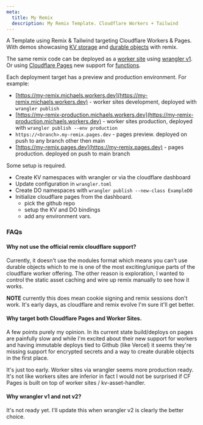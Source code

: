 ```yaml
---
meta:
  title: My Remix
  description: My Remix Template. Cloudflare Workers + Tailwind
---
```



A Template using Remix & Tailwind targeting Cloudflare Workers & Pages. With demos
showcasing [KV storage](/kv) and [durable objects](/do/the-one) with remix.

The same remix code can be deployed as a [worker site](https://developers.cloudflare.com/workers/platform/sites)
using [wrangler v1](https://github.com/cloudflare/wrangler). Or using [Cloudflare Pages](https://developers.cloudflare.com/pages/)
new support for [functions](https://developers.cloudflare.com/pages/platform/functions#advanced-mode).

Each deployment target has a preview and production environment. For example:

- [https://my-remix.michaels.workers.dev](https://my-remix.michaels.workers.dev) - worker sites development, deployed with `wrangler publish`
- [https://my-remix-production.michaels.workers.dev](https://my-remix-production.michaels.workers.dev) - worker sites production, deployed with `wrangler publish --env production`
- `https://<branch>.my-remix.pages.dev` - pages preview. deployed on push to any branch other then main
- [https://my-remix.pages.dev](https://my-remix.pages.dev) - pages production. deployed on push to main branch

Some setup is required.

- Create KV namespaces with wrangler or via the cloudflare dashboard
- Update configuration in `wrangler.toml`
- Create DO namespaces with `wrangler publish --new-class ExampleDO`
- Initialize cloudflare pages from the dashboard.
    - pick the github repo
    - setup the KV and DO bindings
    - add any environment vars.

### FAQs

#### Why not use the official remix cloudflare support?
Currently, it doesn't use the modules format which means you can't use
durable objects which to me is one of the most exciting/unique parts of the
cloudflare worker offering. The other reason is exploration, I wanted to
control the static asset caching and wire up remix manually to see how it works.

**NOTE** currently this does mean cookie signing and remix sessions don't work. It's
early days, as cloudflare and remix evolve I'm sure it'll get better.

#### Why target both Cloudflare Pages and Worker Sites.

A few points purely my opinion. In its current state build/deploys on pages are painfully
slow and while I'm excited about their new support for workers and having immutable deploys
tied to Github (like Vercel) it seems they're missing support for encrypted secrets and
a way to create durable objects in the first place.

It's just too early. Worker sites via wrangler seems more production ready. It's not like
workers sites are inferior in fact I would not be surprised if CF Pages is built on top of
worker sites / kv-asset-handler.

#### Why wrangler v1 and not v2?

It's not ready yet. I'll update this when wrangler v2 is clearly the better choice.

